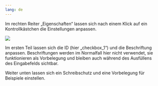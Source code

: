 ```yaml
---
lang: de
---
```


Im rechten Reiter „Eigenschaften“ lassen sich nach einem Klick auf ein Kontrollkästchen die Einstellungen anpassen.

![](../Glossar/Kontrollkastchen_Main_Grafik.png)

Im ersten Teil lassen sich die ID (hier „checkbox_1“) und die Beschriftung anpassen. Beschriftungen werden im Normalfall hier nicht verwendet, sie funktionieren als Vorbelegung und bleiben auch während des Ausfüllens des Eingabefelds sichtbar.

Weiter unten lassen sich ein Schreibschutz und eine Vorbelegung für Beispiele einstellen.
